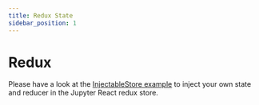 ```yaml
---
title: Redux State
sidebar_position: 1
---
```


# Redux

Please have a look at the [InjectableStore example](https://github.com/datalayer/jupyter-ui/blob/main/packages/react/src/examples/InjectableStore.tsx) to inject your own state and reducer in the Jupyter React redux store.
